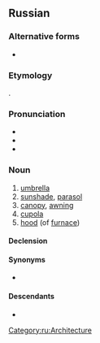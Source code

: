 ==Russian==

===Alternative forms===
* {{alt|ru|зонтъ||ru-PRO}}

===Etymology===
{{back-form|ru|зо́нтик}}.

===Pronunciation===
* {{ru-IPA}}
* {{audio|ru|Ru-{{PAGENAME}}.ogg|audio}}
* {{homophones|ru|зонд}}

===Noun===
{{ru-noun+|b}}

# [[umbrella]]
# [[sunshade]], [[parasol]]
# [[canopy]], [[awning]]
# [[cupola]]
# [[hood]] (of [[furnace]])

====Declension====
{{ru-noun-table|b}}

====Synonyms====
* {{l|ru|зо́нтик}}

====Descendants====
* {{desc|uz|zont|bor=1}}

[[Category:ru:Architecture]]